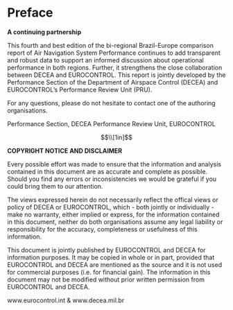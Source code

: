 ```{=tex}
\pagenumbering{roman}
\setcounter{page}{1}
```
# Preface {.unnumbered}

**A continuing partnership**

This fourth and best edition of the bi-regional Brazil-Europe comparison report of Air Navigation System Performance continues to add transparent and robust data to support an informed discussion about operational performance in both regions.
Further, it strengthens the close collaboration between DECEA and EUROCONTROL.
This report is jointly developed by the Performance Section of the Department of Airspace Control (DECEA) and EUROCONTROL's Performance Review Unit (PRU).

For any questions, please do not hesitate to contact one of the authoring organisations.

Performance Section, DECEA
Performance Review Unit, EUROCONTROL


<!-- add one inch of whitespace = empty equation --------------------------->

$$\\[1in]$$

::: border

**COPYRIGHT NOTICE AND DISCLAIMER**

Every possible effort was made to ensure that the information and analysis contained in this document are as accurate and complete as possible. 
Should you find any errors or inconsistencies we would be grateful if you could bring them to our attention.

The views expressed herein do not necessarily reflect the offical views or policy of DECEA or EUROCONTROL, which - both jointly or individually - make no warranty, either implied or express, for the information contained in this document, neither do both organisations assume any legal liability or
responsibility for the accuracy, completeness or usefulness of this information.

This document is jointly published by EUROCONTROL and DECEA for information purposes. It may be copied in whole or in part, provided that EUROCONTROL and DECEA are mentioned as the source and it is not used for commercial purposes (i.e. for financial gain). The information in this document may not be modified without prior written permission from EUROCONTROL and DECEA.

www.eurocontrol.int & www.decea.mil.br

:::

\KOMAoptions{headsepline,footsepline}
\pagestyle{headings}